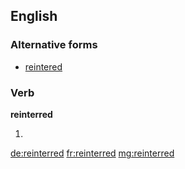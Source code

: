 ==English==

===Alternative forms===
* [[reintered]] {{qualifier|rare}}

===Verb===
'''reinterred'''

# {{past of|reinter}}

[[de:reinterred]]
[[fr:reinterred]]
[[mg:reinterred]]
